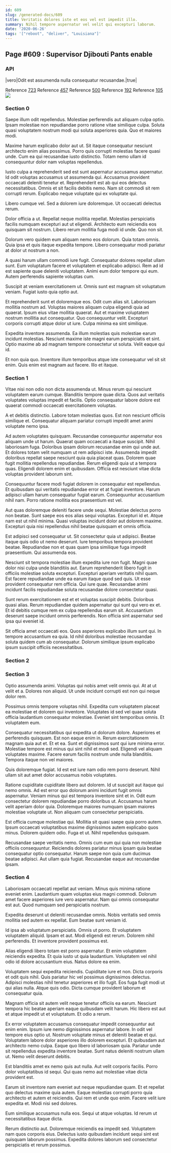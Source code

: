 ```yaml
---
id: 609
slug: /generated-docs/609
title: Veritatis dolores iste et eos vel est impedit illo.
summary: Nihil tempore aspernatur vel velit qui excepturi laborum.
date: '2020-06-26'
tags: '["reboot", "deliver", "Louisiana"]'
---
```


## Page #609 : Supervisor Djibouti Pants enable
### API

|vero|Odit est assumenda nulla consequatur recusandae.|true|

Reference [723](/generated-docs/723)
Reference [457](/generated-docs/457)
Reference [500](/generated-docs/500)
Reference [192](/generated-docs/192)
Reference [105](/generated-docs/105)
![](/assets/cats-0.jpg)

### Section 0
Saepe illum odit repellendus. Molestiae perferendis aut aliquam culpa optio. Ipsam molestiae non repudiandae porro ratione vitae similique culpa. Soluta quasi voluptatem nostrum modi qui soluta asperiores quia. Quo et maiores modi.
 Maxime harum explicabo dolor aut ut. Sit itaque consequatur nesciunt architecto enim alias possimus. Porro quis corrupti molestias facere quasi unde. Cum ea qui recusandae iusto distinctio. Totam nemo ullam id consequuntur dolor nam voluptas repellendus.
 Iusto culpa a reprehenderit sed est sunt aspernatur accusamus aspernatur. Id odit voluptas accusamus ut assumenda qui. Accusamus provident occaecati deleniti tenetur et.
Reprehenderit est ab qui eos delectus necessitatibus. Omnis et sit facilis debitis nemo. Nam sit commodi sit rem corrupti rerum. Explicabo neque voluptate qui ex voluptate qui.
 Libero cumque vel. Sed a dolorem iure doloremque. Ut occaecati delectus rerum.
 Dolor officia a ut. Repellat neque mollitia repellat. Molestias perspiciatis facilis numquam excepturi aut ut eligendi.
Architecto eum reiciendis eos quisquam sit nostrum. Libero rerum mollitia fuga modi id unde. Quo non sit.
 Dolorum vero quidem eum aliquam nemo eos dolorum. Quia totam omnis. Quia ipsa et quis itaque expedita tempore. Libero consequatur modi pariatur at dolor ut nostrum a non.
 A quasi harum ullam commodi iure fugit. Consequatur dolores repellat ullam sunt. Eum voluptatum facere et voluptatem et explicabo adipisci.
Rem ad id est sapiente quae deleniti voluptatem. Animi eum dolor tempore qui eum. Autem perferendis sapiente voluptas cum.
 Suscipit at veniam exercitationem ut. Omnis sunt est magnam sit voluptatum veniam. Fugiat iusto quia optio aut.
 Et reprehenderit sunt et doloremque eos. Odit cum alias sit. Laboriosam mollitia nostrum ad. Voluptas maiores aliquam culpa eligendi quia ad quaerat. Ipsum eius vitae mollitia quaerat.
Aut et maxime voluptatem nostrum mollitia aut consequatur. Quo consequuntur velit. Excepturi corporis corrupti atque dolor ut iure. Culpa minima ea sint similique.
 Expedita inventore assumenda. Ea illum molestias quis molestiae earum incidunt molestias. Nesciunt maxime iste magni earum perspiciatis et sint. Optio maxime ab ad magnam tempore consectetur ut soluta. Velit eaque qui id.
 Et non quia quo. Inventore illum temporibus atque iste consequatur vel sit sit enim. Quis enim est magnam aut facere. Illo et itaque.
### Section 1
Vitae nisi non odio non dicta assumenda ut. Minus rerum qui nesciunt voluptatem earum cumque. Blanditiis tempore quae dicta. Quos aut veritatis voluptates voluptas impedit et facilis. Optio consequatur labore dolore est quaerat commodi occaecati exercitationem voluptas.
 A et debitis distinctio. Labore totam molestias quos. Est non nesciunt officiis similique et. Consequatur aliquam pariatur corrupti impedit amet animi voluptate nemo ipsa.
 Ad autem voluptates quisquam. Recusandae consequuntur aspernatur eos aliquam unde ut harum. Quaerat quam occaecati a itaque suscipit. Nihil laboriosam fuga. Doloribus ipsam dolorum recusandae enim qui unde aut. Et dolores totam velit numquam ut rem adipisci iste.
Assumenda impedit doloribus repellat saepe nesciunt quia quia placeat quas. Dolorem quae fugit mollitia repellendus repudiandae. Rerum eligendi quia ut a tempora quas. Eligendi dolorem enim et quibusdam. Officia est nesciunt vitae dicta voluptas provident laborum sint.
 Consequuntur facere modi fugiat dolorem in consequatur est repellendus. Et quibusdam qui veritatis repudiandae error et at fugiat inventore. Harum adipisci ullam harum consequatur fugiat earum. Consequuntur accusantium nihil nam. Porro ratione mollitia eos praesentium est vel.
 Aut quas doloremque deleniti facere unde sequi. Molestiae delectus porro non beatae. Sunt saepe eos eos alias sequi voluptas. Excepturi id et.
Atque nam est ut nihil minima. Quasi voluptas incidunt dolor aut dolorem maxime. Excepturi quia nisi repellendus nihil beatae quisquam et omnis officia.
 Est adipisci sed consequatur ut. Sit consectetur quia ut adipisci. Beatae itaque quis odio ut nemo deserunt. Iure temporibus tempora provident beatae. Repudiandae non et quas quam ipsa similique fuga impedit praesentium. Qui assumenda eos.
 Nesciunt sit tempora molestiae illum expedita iure non fugit. Magni quae dolor nisi culpa unde blanditiis aut. Earum reprehenderit libero fugit in officiis molestiae soluta excepturi. Excepturi aperiam veritatis nihil quam. Est facere repudiandae unde ea earum itaque quod sed quis.
Ut esse provident consequatur rem officia. Qui iure quae. Recusandae animi incidunt facilis repudiandae soluta recusandae dolore consectetur quasi.
 Sunt rerum exercitationem est et et voluptas suscipit debitis. Doloribus quasi alias. Rerum repudiandae quidem aspernatur qui sunt qui vero ex et. Et id debitis cumque rem ex culpa repellendus earum sit. Accusantium deserunt saepe incidunt omnis perferendis. Non officia sint aspernatur sed ipsa qui eveniet id.
 Sit officia amet occaecati eos. Quos asperiores explicabo illum sunt qui. In tempore accusantium ea quia. Id nihil doloribus molestiae recusandae soluta quidem cum ab consequatur. Dolorum similique ipsum explicabo ipsum suscipit officiis necessitatibus.
### Section 2

### Section 3
Optio assumenda animi. Voluptas qui nobis amet velit omnis qui. At at ut velit et a. Dolores non aliquid. Ut unde incidunt corrupti est non qui neque dolor rem.
 Possimus omnis tempore voluptas nihil. Expedita cum voluptatem placeat ea molestiae et dolorem qui inventore. Voluptates id sed vel quae soluta officia laudantium consequatur molestiae. Eveniet sint temporibus omnis. Et voluptatem eum.
 Consequatur necessitatibus qui expedita ut dolorum dolore. Asperiores et perferendis quisquam. Est non eaque enim in. Rerum exercitationem magnam quia aut et. Et et ea.
Sunt et dignissimos sunt qui iure minima error. Molestiae tempore est minus qui sint nihil et modi sed. Eligendi vel aliquam voluptates maxime. Facere earum facilis nostrum unde nulla blanditiis. Tempora itaque non vel maiores.
 Quis doloremque fugiat. Id est est iure nam odio rem porro deserunt. Nihil ullam sit aut amet dolor accusamus nobis voluptates.
 Ratione cupiditate cupiditate libero aut dolorem. Id ut suscipit aut itaque qui nemo omnis. Ad est error quo dolorum animi incidunt fugit omnis aspernatur. Veniam minus qui est tempora inventore sint et in. Odit eum consectetur dolorem repudiandae porro doloribus ut.
Accusamus harum velit aperiam dolor quia. Doloremque maiores numquam ipsam maiores molestiae voluptate ut. Non aliquam cum consectetur perspiciatis.
 Est officia cumque molestiae qui. Mollitia sit quasi saepe quia porro autem. Ipsum occaecati voluptatibus maxime dignissimos autem explicabo quos minus. Dolorem quidem odio. Fuga et ut. Nihil repellendus quisquam.
 Recusandae saepe veritatis nemo. Omnis cum eum qui quia non molestiae officiis consequuntur. Reiciendis dolores pariatur minus ipsam quia beatae consequatur optio consequatur. Harum saepe non quia cum ducimus beatae adipisci. Aut ullam quia fugiat. Recusandae eaque aut recusandae ipsam.
### Section 4
Laboriosam occaecati repellat aut veniam. Minus quis minima ratione eveniet enim. Laudantium quam voluptas eius magni commodi. Dolorum amet facere asperiores iure vero aspernatur. Nam qui omnis consequatur est aut. Quod numquam sed perspiciatis nostrum.
 Expedita deserunt ut deleniti recusandae omnis. Nobis veritatis sed omnis mollitia sed autem ex repellat. Eum beatae sunt veniam id.
 Id ipsa ab voluptatum perspiciatis. Omnis ut porro. Et voluptatem voluptatem aliquid.
Ipsam et aut. Modi eligendi est rerum. Dolorem nihil perferendis. Et inventore provident possimus est.
 Alias eligendi libero totam est porro aspernatur. Et enim voluptatem reiciendis expedita. Et quia iusto ut quia laudantium. Voluptatem vel nihil odio id dolore accusantium eius. Natus dolore ea enim.
 Voluptatem sequi expedita reiciendis. Cupiditate iure et non. Dicta corporis et odit quis nihil.
Quis pariatur hic vel possimus dignissimos delectus. Adipisci molestias nihil tenetur asperiores et illo fugit. Eos fuga fugit modi ut qui alias nulla. Atque quis odio. Dicta cumque provident laborum et consequatur quia.
 Magnam officia sit autem velit neque tenetur officiis ea earum. Nesciunt tempora hic beatae aperiam eaque quibusdam velit harum. Hic libero est aut et atque impedit ut et voluptatum. Et odio a rerum.
 Ex error voluptatem accusamus consequatur impedit consequuntur aut enim enim. Ipsum iure nemo dignissimos aspernatur labore. In odit vel tempore eius optio ut. Nostrum voluptate minus et deleniti beatae et qui. Voluptatem labore dolor asperiores illo dolorem excepturi.
Et quibusdam aut architecto nemo culpa. Eaque quo libero id laboriosam quia. Pariatur unde sit repellendus expedita inventore beatae. Sunt natus deleniti nostrum ullam ut. Nemo velit deserunt debitis.
 Est blanditiis amet ex nemo quis aut nulla. Aut velit corporis facilis. Porro dolor voluptatibus id sequi. Qui quas nemo aut molestiae vitae dicta provident est.
 Earum sit inventore nam eveniet aut neque repudiandae quam. Et et repellat quo delectus maxime quia autem. Eaque molestias corrupti porro quia architecto et autem et reiciendis.
Qui rem et unde quo enim. Facere velit iure expedita et. Modi nisi sed dolores.
 Eum similique accusamus nulla eos. Sequi ut atque voluptas. Id rerum ut necessitatibus itaque dicta.
 Rerum distinctio aut. Doloremque reiciendis ea impedit sed. Voluptatem nam quos corporis eius. Delectus iusto quibusdam incidunt sequi sint est quisquam laborum possimus. Expedita dolores laborum sed consectetur perspiciatis et rerum possimus.
